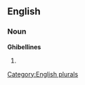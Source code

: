 
==English==

===Noun===
'''Ghibellines'''

# {{plural of|[[Ghibelline]]}}

[[Category:English plurals]]